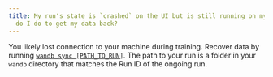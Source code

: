 ```yaml
---
title: My run's state is `crashed` on the UI but is still running on my machine. What
  do I do to get my data back?
---
```


You likely lost connection to your machine during training. Recover data by running [`wandb sync [PATH_TO_RUN]`](/ref/cli/wandb-sync). The path to your run is a folder in your `wandb` directory that matches the Run ID of the ongoing run.
